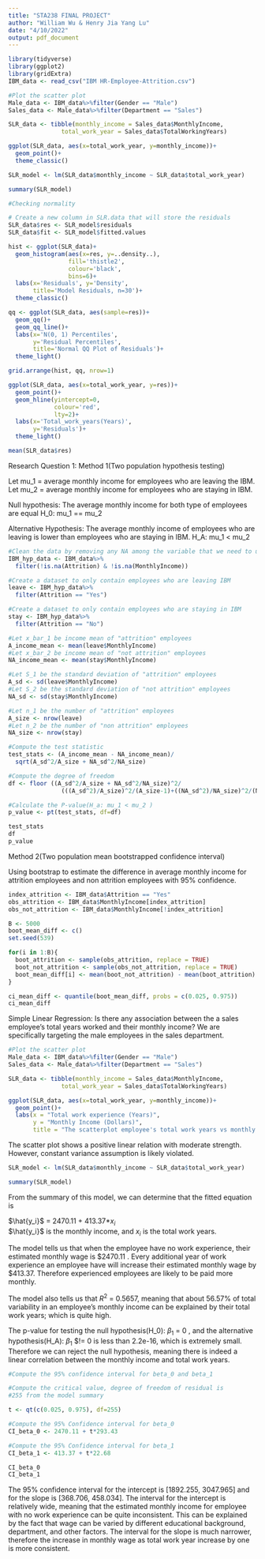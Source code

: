 ```yaml
---
title: "STA238 FINAL PROJECT"
author: "William Wu & Henry Jia Yang Lu"
date: "4/10/2022"
output: pdf_document
---
```


```r
library(tidyverse)
library(ggplot2)
library(gridExtra)
IBM_data <- read_csv("IBM HR-Employee-Attrition.csv")
```

```r
#Plot the scatter plot
Male_data <- IBM_data%>%filter(Gender == "Male")
Sales_data <- Male_data%>%filter(Department == "Sales")

SLR_data <- tibble(monthly_income = Sales_data$MonthlyIncome, 
               total_work_year = Sales_data$TotalWorkingYears)

ggplot(SLR_data, aes(x=total_work_year, y=monthly_income))+
  geom_point()+
  theme_classic()

SLR_model <- lm(SLR_data$monthly_income ~ SLR_data$total_work_year)

summary(SLR_model)
```


```r
#Checking normality 

# Create a new column in SLR.data that will store the residuals
SLR_data$res <- SLR_model$residuals
SLR_data$fit <- SLR_model$fitted.values

hist <- ggplot(SLR_data)+
  geom_histogram(aes(x=res, y=..density..),
                 fill='thistle2',
                 colour='black',
                 bins=6)+
  labs(x='Residuals', y='Density',
       title='Model Residuals, n=30')+
  theme_classic()

qq <- ggplot(SLR_data, aes(sample=res))+
  geom_qq()+
  geom_qq_line()+
  labs(x='N(0, 1) Percentiles',
       y='Residual Percentiles', 
       title='Normal QQ Plot of Residuals')+
  theme_light()

grid.arrange(hist, qq, nrow=1)  
```

```r
ggplot(SLR_data, aes(x=total_work_year, y=res))+
  geom_point()+
  geom_hline(yintercept=0, 
             colour='red',
             lty=2)+
  labs(x='Total_work_years(Years)',
       y='Residuals')+
  theme_light()

mean(SLR_data$res)
```


Research Question 1: 
Method 1(Two population hypothesis testing)

Let mu_1 = average monthly income for employees who are leaving the IBM.
Let mu_2 = average monthly income for employees who are staying in IBM.

Null hypothesis: The average monthly income for both type of employees are 
equal
H_0: mu_1 == mu_2

Alternative Hypothesis: The average monthly income of employees who are leaving
is lower than employees who are staying in IBM.
H_A: mu_1 < mu_2 
```r
#Clean the data by removing any NA among the variable that we need to use.
IBM_hyp_data <- IBM_data%>%
  filter(!is.na(Attrition) & !is.na(MonthlyIncome))

#Create a dataset to only contain employees who are leaving IBM
leave <- IBM_hyp_data%>%
  filter(Attrition == "Yes")

#Create a dataset to only contain employees who are staying in IBM
stay <- IBM_hyp_data%>%
  filter(Attrition == "No")

#Let x_bar_1 be income mean of "attrition" employees
A_income_mean <- mean(leave$MonthlyIncome)
#Let x_bar_2 be income mean of "not attrition" employees
NA_income_mean <- mean(stay$MonthlyIncome)

#Let S_1 be the standard deviation of "attrition" employees
A_sd <- sd(leave$MonthlyIncome)
#Let S_2 be the standard deviation of "not attrition" employees
NA_sd <- sd(stay$MonthlyIncome)

#Let n_1 be the number of "attrition" employees
A_size <- nrow(leave)
#Let n_2 be the number of "non attrition" employees
NA_size <- nrow(stay)

#Compute the test statistic
test_stats <- (A_income_mean - NA_income_mean)/
  sqrt(A_sd^2/A_size + NA_sd^2/NA_size)

#Compute the degree of freedom
df <- floor ((A_sd^2/A_size + NA_sd^2/NA_size)^2/
               (((A_sd^2)/A_size)^2/(A_size-1)+((NA_sd^2)/NA_size)^2/(NA_size-1)))

#Calculate the P-value(H_a: mu_1 < mu_2 )
p_value <- pt(test_stats, df=df)

test_stats
df
p_value
```

Method 2(Two population mean bootstrapped confidence interval)

Using bootstrap to estimate the difference in average monthly income for 
attrition employees and non attrition employees with 95\% confidence.
```r
index_attrition <- IBM_data$Attrition == "Yes"
obs_attrition <- IBM_data$MonthlyIncome[index_attrition]
obs_not_attrition <- IBM_data$MonthlyIncome[!index_attrition]

B <- 5000
boot_mean_diff <- c()
set.seed(539)

for(i in 1:B){
  boot_attrition <- sample(obs_attrition, replace = TRUE)
  boot_not_attrition <- sample(obs_not_attrition, replace = TRUE)
  boot_mean_diff[i] <- mean(boot_not_attrition) - mean(boot_attrition)
}

ci_mean_diff <- quantile(boot_mean_diff, probs = c(0.025, 0.975))
ci_mean_diff
```

Simple Linear Regression:
Is there any association between the a sales employee's total years worked and their
monthly income? We are specifically targeting the male employees in the sales
department.

```r
#Plot the scatter plot
Male_data <- IBM_data%>%filter(Gender == "Male")
Sales_data <- Male_data%>%filter(Department == "Sales")

SLR_data <- tibble(monthly_income = Sales_data$MonthlyIncome, 
               total_work_year = Sales_data$TotalWorkingYears)

ggplot(SLR_data, aes(x=total_work_year, y=monthly_income))+
  geom_point()+
  labs(x = "Total work experience (Years)",
       y = "Monthly Income (Dollars)",
       title = "The scatterplot employee's total work years vs monthly income")
```

The scatter plot shows a positive linear relation with moderate strength. 
However, constant variance assumption is likely violated.

```r
SLR_model <- lm(SLR_data$monthly_income ~ SLR_data$total_work_year)

summary(SLR_model)
```
From the summary of this  model, we can determine that the fitted equation is

$\hat{y_i}$ = 2470.11 + 413.37*${x_i}$ \
$\hat{y_i}$ is the monthly income, and ${x_i}$ is the total work years.

The model tells us that when the employee have no work experience, their 
estimated monthly wage is $2470.11 . Every additional year of work experience an
employee have will increase their estimated monthly wage by $413.37. Therefore 
experienced employees are likely to be paid more monthly. 

The model also tells us that ${R^2}$ = 0.5657, meaning that about 56.57% of total 
variability in an employee's monthly income can be explained by their total
work years; which is quite high. 

The p-value for testing the null hypothesis(H_0): ${\beta_1}$  = 0 , and the 
alternative hypothesis(H_A): ${\beta_1}$ $!= 0 is less than 2.2e-16, which is 
extremely small. Therefore we can reject the null hypothesis, meaning there is 
indeed a linear correlation between the monthly income and total work years.


```r
#Compute the 95% confidence interval for beta_0 and beta_1

#Compute the critical value, degree of freedom of residual is 
#255 from the model summary

t <- qt(c(0.025, 0.975), df=255)

#Compute the 95% Confidence interval for beta_0
CI_beta_0 <- 2470.11 + t*293.43

#Compute the 95% Confidence interval for beta_1
CI_beta_1 <- 413.37 + t*22.68

CI_beta_0
CI_beta_1
```
The 95% confidence interval for the intercept is [1892.255, 3047.965] and for 
the slope is [368.706, 458.034]. The interval for the intercept is relatively 
wide, meaning that the estimated monthly income for employee with no work 
experience can be quite inconsistent. This can be explained by the fact that 
wage can be varied by different educational background, department, and 
other factors. The interval for the slope is much narrower, therefore the 
increase in monthly wage as total work year increase by one is more consistent.



